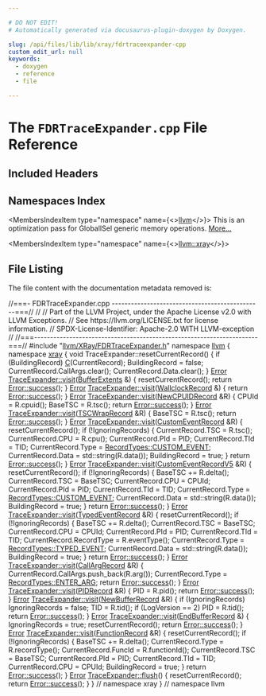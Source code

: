 ```yaml
---

# DO NOT EDIT!
# Automatically generated via docusaurus-plugin-doxygen by Doxygen.

slug: /api/files/lib/lib/xray/fdrtraceexpander-cpp
custom_edit_url: null
keywords:
  - doxygen
  - reference
  - file

---
```





# The `FDRTraceExpander.cpp` File Reference

<DoxygenPage pluginConfig={pluginConfig}>



## Included Headers

<IncludesList>
<IncludesListItem
  filePath="llvm/XRay/FDRTraceExpander.h"
  permalink="/docs/api/files/include/include/llvm/include/llvm/xray/fdrtraceexpander-h"
  isLocal="true" />
</IncludesList>

## Namespaces Index

<MembersIndex>

<MembersIndexItem
  type="namespace"
  name={<><a href="/docs/api/namespaces/llvm">llvm</a></>}>
This is an optimization pass for GlobalISel generic memory operations. <a href="/docs/api/namespaces/llvm/#details">More...</a>
</MembersIndexItem>

<MembersIndexItem
  type="namespace"
  name={<><a href="/docs/api/namespaces/llvm/xray">llvm::xray</a></>}>
</MembersIndexItem>

</MembersIndex>


## File Listing

The file content with the documentation metadata removed is:

<ProgramListing>

<Link id="l00001" /><CodeLine lineNumber="1"><Highlight kind="comment">//===- FDRTraceExpander.cpp -----------------------------------------------===//</Highlight><Highlight kind="normal"></Highlight></CodeLine>
<Link id="l00002" /><CodeLine lineNumber="2"><Highlight kind="normal"></Highlight><Highlight kind="comment">//</Highlight><Highlight kind="normal"></Highlight></CodeLine>
<Link id="l00003" /><CodeLine lineNumber="3"><Highlight kind="normal"></Highlight><Highlight kind="comment">// Part of the LLVM Project, under the Apache License v2.0 with LLVM Exceptions.</Highlight><Highlight kind="normal"></Highlight></CodeLine>
<Link id="l00004" /><CodeLine lineNumber="4"><Highlight kind="normal"></Highlight><Highlight kind="comment">// See https://llvm.org/LICENSE.txt for license information.</Highlight><Highlight kind="normal"></Highlight></CodeLine>
<Link id="l00005" /><CodeLine lineNumber="5"><Highlight kind="normal"></Highlight><Highlight kind="comment">// SPDX-License-Identifier: Apache-2.0 WITH LLVM-exception</Highlight><Highlight kind="normal"></Highlight></CodeLine>
<Link id="l00006" /><CodeLine lineNumber="6"><Highlight kind="normal"></Highlight><Highlight kind="comment">//</Highlight><Highlight kind="normal"></Highlight></CodeLine>
<Link id="l00007" /><CodeLine lineNumber="7"><Highlight kind="normal"></Highlight><Highlight kind="comment">//===----------------------------------------------------------------------===//</Highlight><Highlight kind="normal"></Highlight></CodeLine>
<Link id="l00008" /><CodeLine lineNumber="8"><Highlight kind="normal"></Highlight><Highlight kind="preprocessor">#include &quot;<a href="/docs/api/files/include/include/llvm/include/llvm/xray/fdrtraceexpander-h">llvm/XRay/FDRTraceExpander.h</a>&quot;</Highlight><Highlight kind="normal"></Highlight></CodeLine>
<Link id="l00009" /><CodeLine lineNumber="9"><Highlight kind="normal"></Highlight></CodeLine>
<Link id="l00010" /><CodeLine lineNumber="10"><Highlight kind="normal"></Highlight><Highlight kind="keyword">namespace </Highlight><Highlight kind="normal"><a href="/docs/api/namespaces/llvm">llvm</a> &#123;</Highlight></CodeLine>
<Link id="l00011" /><CodeLine lineNumber="11"><Highlight kind="normal"></Highlight><Highlight kind="keyword">namespace </Highlight><Highlight kind="normal"><a href="/docs/api/namespaces/llvm/xray">xray</a> &#123;</Highlight></CodeLine>
<Link id="l00012" /><CodeLine lineNumber="12"><Highlight kind="normal"></Highlight></CodeLine>
<Link id="l00013" /><CodeLine lineNumber="13"><Highlight kind="normal"></Highlight><Highlight kind="keywordtype">void</Highlight><Highlight kind="normal"> TraceExpander::resetCurrentRecord() &#123;</Highlight></CodeLine>
<Link id="l00014" /><CodeLine lineNumber="14"><Highlight kind="normal">  </Highlight><Highlight kind="keywordflow">if</Highlight><Highlight kind="normal"> (BuildingRecord)</Highlight></CodeLine>
<Link id="l00015" /><CodeLine lineNumber="15"><Highlight kind="normal">    <a href="/docs/api/namespaces/llvm/callingconv/#ac6aa1387c4375260e2468eb5a77fdb4cafd841a49aec1539bc88abc8ff9e170fb">C</a>(CurrentRecord);</Highlight></CodeLine>
<Link id="l00016" /><CodeLine lineNumber="16"><Highlight kind="normal">  BuildingRecord = </Highlight><Highlight kind="keyword">false</Highlight><Highlight kind="normal">;</Highlight></CodeLine>
<Link id="l00017" /><CodeLine lineNumber="17"><Highlight kind="normal">  CurrentRecord.CallArgs.clear();</Highlight></CodeLine>
<Link id="l00018" /><CodeLine lineNumber="18"><Highlight kind="normal">  CurrentRecord.Data.clear();</Highlight></CodeLine>
<Link id="l00019" /><CodeLine lineNumber="19"><Highlight kind="normal">&#125;</Highlight></CodeLine>
<Link id="l00020" /><CodeLine lineNumber="20"><Highlight kind="normal"></Highlight></CodeLine>
<Link id="l00021" /><CodeLine lineNumber="21" lineLink="/docs/api/classes/llvm/xray/traceexpander/#a533e6b5733b685849a0e31250e3c7720"><Highlight kind="normal"><a href="/docs/api/classes/llvm/error">Error</a> <a href="/docs/api/classes/llvm/xray/traceexpander/#a533e6b5733b685849a0e31250e3c7720">TraceExpander::visit</a>(<a href="/docs/api/classes/llvm/xray/bufferextents">BufferExtents</a> &amp;) &#123;</Highlight></CodeLine>
<Link id="l00022" /><CodeLine lineNumber="22"><Highlight kind="normal">  resetCurrentRecord();</Highlight></CodeLine>
<Link id="l00023" /><CodeLine lineNumber="23"><Highlight kind="normal">  </Highlight><Highlight kind="keywordflow">return</Highlight><Highlight kind="normal"> <a href="/docs/api/classes/llvm/error/#a4dfd0813c3d0e0a30439b5a3e9196b59">Error::success</a>();</Highlight></CodeLine>
<Link id="l00024" /><CodeLine lineNumber="24"><Highlight kind="normal">&#125;</Highlight></CodeLine>
<Link id="l00025" /><CodeLine lineNumber="25"><Highlight kind="normal"></Highlight></CodeLine>
<Link id="l00026" /><CodeLine lineNumber="26" lineLink="/docs/api/classes/llvm/xray/traceexpander/#ad8ee1423f94ae9b013a2195982b61797"><Highlight kind="normal"><a href="/docs/api/classes/llvm/error">Error</a> <a href="/docs/api/classes/llvm/xray/traceexpander/#a533e6b5733b685849a0e31250e3c7720">TraceExpander::visit</a>(<a href="/docs/api/classes/llvm/xray/wallclockrecord">WallclockRecord</a> &amp;) &#123; </Highlight><Highlight kind="keywordflow">return</Highlight><Highlight kind="normal"> <a href="/docs/api/classes/llvm/error/#a4dfd0813c3d0e0a30439b5a3e9196b59">Error::success</a>(); &#125;</Highlight></CodeLine>
<Link id="l00027" /><CodeLine lineNumber="27"><Highlight kind="normal"></Highlight></CodeLine>
<Link id="l00028" /><CodeLine lineNumber="28" lineLink="/docs/api/classes/llvm/xray/traceexpander/#ab8aca04847a1e7e2701e8c9c8c5ccebf"><Highlight kind="normal"><a href="/docs/api/classes/llvm/error">Error</a> <a href="/docs/api/classes/llvm/xray/traceexpander/#a533e6b5733b685849a0e31250e3c7720">TraceExpander::visit</a>(<a href="/docs/api/classes/llvm/xray/newcpuidrecord">NewCPUIDRecord</a> &amp;R) &#123;</Highlight></CodeLine>
<Link id="l00029" /><CodeLine lineNumber="29"><Highlight kind="normal">  CPUId = R.cpuid();</Highlight></CodeLine>
<Link id="l00030" /><CodeLine lineNumber="30"><Highlight kind="normal">  BaseTSC = R.tsc();</Highlight></CodeLine>
<Link id="l00031" /><CodeLine lineNumber="31"><Highlight kind="normal">  </Highlight><Highlight kind="keywordflow">return</Highlight><Highlight kind="normal"> <a href="/docs/api/classes/llvm/error/#a4dfd0813c3d0e0a30439b5a3e9196b59">Error::success</a>();</Highlight></CodeLine>
<Link id="l00032" /><CodeLine lineNumber="32"><Highlight kind="normal">&#125;</Highlight></CodeLine>
<Link id="l00033" /><CodeLine lineNumber="33"><Highlight kind="normal"></Highlight></CodeLine>
<Link id="l00034" /><CodeLine lineNumber="34" lineLink="/docs/api/classes/llvm/xray/traceexpander/#a6f6e89f87c40eb647283d85f0976e0ca"><Highlight kind="normal"><a href="/docs/api/classes/llvm/error">Error</a> <a href="/docs/api/classes/llvm/xray/traceexpander/#a533e6b5733b685849a0e31250e3c7720">TraceExpander::visit</a>(<a href="/docs/api/classes/llvm/xray/tscwraprecord">TSCWrapRecord</a> &amp;R) &#123;</Highlight></CodeLine>
<Link id="l00035" /><CodeLine lineNumber="35"><Highlight kind="normal">  BaseTSC = R.tsc();</Highlight></CodeLine>
<Link id="l00036" /><CodeLine lineNumber="36"><Highlight kind="normal">  </Highlight><Highlight kind="keywordflow">return</Highlight><Highlight kind="normal"> <a href="/docs/api/classes/llvm/error/#a4dfd0813c3d0e0a30439b5a3e9196b59">Error::success</a>();</Highlight></CodeLine>
<Link id="l00037" /><CodeLine lineNumber="37"><Highlight kind="normal">&#125;</Highlight></CodeLine>
<Link id="l00038" /><CodeLine lineNumber="38"><Highlight kind="normal"></Highlight></CodeLine>
<Link id="l00039" /><CodeLine lineNumber="39" lineLink="/docs/api/classes/llvm/xray/traceexpander/#a998233c11fa306709edbce845076ce4e"><Highlight kind="normal"><a href="/docs/api/classes/llvm/error">Error</a> <a href="/docs/api/classes/llvm/xray/traceexpander/#a533e6b5733b685849a0e31250e3c7720">TraceExpander::visit</a>(<a href="/docs/api/classes/llvm/xray/customeventrecord">CustomEventRecord</a> &amp;R) &#123;</Highlight></CodeLine>
<Link id="l00040" /><CodeLine lineNumber="40"><Highlight kind="normal">  resetCurrentRecord();</Highlight></CodeLine>
<Link id="l00041" /><CodeLine lineNumber="41"><Highlight kind="normal">  </Highlight><Highlight kind="keywordflow">if</Highlight><Highlight kind="normal"> (!IgnoringRecords) &#123;</Highlight></CodeLine>
<Link id="l00042" /><CodeLine lineNumber="42"><Highlight kind="normal">    CurrentRecord.TSC = R.tsc();</Highlight></CodeLine>
<Link id="l00043" /><CodeLine lineNumber="43"><Highlight kind="normal">    CurrentRecord.CPU = R.cpu();</Highlight></CodeLine>
<Link id="l00044" /><CodeLine lineNumber="44"><Highlight kind="normal">    CurrentRecord.PId = PID;</Highlight></CodeLine>
<Link id="l00045" /><CodeLine lineNumber="45"><Highlight kind="normal">    CurrentRecord.TId = TID;</Highlight></CodeLine>
<Link id="l00046" /><CodeLine lineNumber="46"><Highlight kind="normal">    CurrentRecord.Type = <a href="/docs/api/namespaces/llvm/xray/#a97b00c8e300bcf67f4473baf957f1892a624782357b787994e7624c941d945a0b">RecordTypes::CUSTOM&#95;EVENT</a>;</Highlight></CodeLine>
<Link id="l00047" /><CodeLine lineNumber="47"><Highlight kind="normal">    CurrentRecord.Data = std::string(R.data());</Highlight></CodeLine>
<Link id="l00048" /><CodeLine lineNumber="48"><Highlight kind="normal">    BuildingRecord = </Highlight><Highlight kind="keyword">true</Highlight><Highlight kind="normal">;</Highlight></CodeLine>
<Link id="l00049" /><CodeLine lineNumber="49"><Highlight kind="normal">  &#125;</Highlight></CodeLine>
<Link id="l00050" /><CodeLine lineNumber="50"><Highlight kind="normal">  </Highlight><Highlight kind="keywordflow">return</Highlight><Highlight kind="normal"> <a href="/docs/api/classes/llvm/error/#a4dfd0813c3d0e0a30439b5a3e9196b59">Error::success</a>();</Highlight></CodeLine>
<Link id="l00051" /><CodeLine lineNumber="51"><Highlight kind="normal">&#125;</Highlight></CodeLine>
<Link id="l00052" /><CodeLine lineNumber="52"><Highlight kind="normal"></Highlight></CodeLine>
<Link id="l00053" /><CodeLine lineNumber="53" lineLink="/docs/api/classes/llvm/xray/traceexpander/#a4deb946010d71c120babc7a39bb0e514"><Highlight kind="normal"><a href="/docs/api/classes/llvm/error">Error</a> <a href="/docs/api/classes/llvm/xray/traceexpander/#a533e6b5733b685849a0e31250e3c7720">TraceExpander::visit</a>(<a href="/docs/api/classes/llvm/xray/customeventrecordv5">CustomEventRecordV5</a> &amp;R) &#123;</Highlight></CodeLine>
<Link id="l00054" /><CodeLine lineNumber="54"><Highlight kind="normal">  resetCurrentRecord();</Highlight></CodeLine>
<Link id="l00055" /><CodeLine lineNumber="55"><Highlight kind="normal">  </Highlight><Highlight kind="keywordflow">if</Highlight><Highlight kind="normal"> (!IgnoringRecords) &#123;</Highlight></CodeLine>
<Link id="l00056" /><CodeLine lineNumber="56"><Highlight kind="normal">    BaseTSC += R.delta();</Highlight></CodeLine>
<Link id="l00057" /><CodeLine lineNumber="57"><Highlight kind="normal">    CurrentRecord.TSC = BaseTSC;</Highlight></CodeLine>
<Link id="l00058" /><CodeLine lineNumber="58"><Highlight kind="normal">    CurrentRecord.CPU = CPUId;</Highlight></CodeLine>
<Link id="l00059" /><CodeLine lineNumber="59"><Highlight kind="normal">    CurrentRecord.PId = PID;</Highlight></CodeLine>
<Link id="l00060" /><CodeLine lineNumber="60"><Highlight kind="normal">    CurrentRecord.TId = TID;</Highlight></CodeLine>
<Link id="l00061" /><CodeLine lineNumber="61"><Highlight kind="normal">    CurrentRecord.Type = <a href="/docs/api/namespaces/llvm/xray/#a97b00c8e300bcf67f4473baf957f1892a624782357b787994e7624c941d945a0b">RecordTypes::CUSTOM&#95;EVENT</a>;</Highlight></CodeLine>
<Link id="l00062" /><CodeLine lineNumber="62"><Highlight kind="normal">    CurrentRecord.Data = std::string(R.data());</Highlight></CodeLine>
<Link id="l00063" /><CodeLine lineNumber="63"><Highlight kind="normal">    BuildingRecord = </Highlight><Highlight kind="keyword">true</Highlight><Highlight kind="normal">;</Highlight></CodeLine>
<Link id="l00064" /><CodeLine lineNumber="64"><Highlight kind="normal">  &#125;</Highlight></CodeLine>
<Link id="l00065" /><CodeLine lineNumber="65"><Highlight kind="normal">  </Highlight><Highlight kind="keywordflow">return</Highlight><Highlight kind="normal"> <a href="/docs/api/classes/llvm/error/#a4dfd0813c3d0e0a30439b5a3e9196b59">Error::success</a>();</Highlight></CodeLine>
<Link id="l00066" /><CodeLine lineNumber="66"><Highlight kind="normal">&#125;</Highlight></CodeLine>
<Link id="l00067" /><CodeLine lineNumber="67"><Highlight kind="normal"></Highlight></CodeLine>
<Link id="l00068" /><CodeLine lineNumber="68" lineLink="/docs/api/classes/llvm/xray/traceexpander/#a3057671f15f29579f9aa77d290a7f8df"><Highlight kind="normal"><a href="/docs/api/classes/llvm/error">Error</a> <a href="/docs/api/classes/llvm/xray/traceexpander/#a533e6b5733b685849a0e31250e3c7720">TraceExpander::visit</a>(<a href="/docs/api/classes/llvm/xray/typedeventrecord">TypedEventRecord</a> &amp;R) &#123;</Highlight></CodeLine>
<Link id="l00069" /><CodeLine lineNumber="69"><Highlight kind="normal">  resetCurrentRecord();</Highlight></CodeLine>
<Link id="l00070" /><CodeLine lineNumber="70"><Highlight kind="normal">  </Highlight><Highlight kind="keywordflow">if</Highlight><Highlight kind="normal"> (!IgnoringRecords) &#123;</Highlight></CodeLine>
<Link id="l00071" /><CodeLine lineNumber="71"><Highlight kind="normal">    BaseTSC += R.delta();</Highlight></CodeLine>
<Link id="l00072" /><CodeLine lineNumber="72"><Highlight kind="normal">    CurrentRecord.TSC = BaseTSC;</Highlight></CodeLine>
<Link id="l00073" /><CodeLine lineNumber="73"><Highlight kind="normal">    CurrentRecord.CPU = CPUId;</Highlight></CodeLine>
<Link id="l00074" /><CodeLine lineNumber="74"><Highlight kind="normal">    CurrentRecord.PId = PID;</Highlight></CodeLine>
<Link id="l00075" /><CodeLine lineNumber="75"><Highlight kind="normal">    CurrentRecord.TId = TID;</Highlight></CodeLine>
<Link id="l00076" /><CodeLine lineNumber="76"><Highlight kind="normal">    CurrentRecord.RecordType = R.eventType();</Highlight></CodeLine>
<Link id="l00077" /><CodeLine lineNumber="77"><Highlight kind="normal">    CurrentRecord.Type = <a href="/docs/api/namespaces/llvm/xray/#a97b00c8e300bcf67f4473baf957f1892af5f044ed2f1c57504ebd8016581116f4">RecordTypes::TYPED&#95;EVENT</a>;</Highlight></CodeLine>
<Link id="l00078" /><CodeLine lineNumber="78"><Highlight kind="normal">    CurrentRecord.Data = std::string(R.data());</Highlight></CodeLine>
<Link id="l00079" /><CodeLine lineNumber="79"><Highlight kind="normal">    BuildingRecord = </Highlight><Highlight kind="keyword">true</Highlight><Highlight kind="normal">;</Highlight></CodeLine>
<Link id="l00080" /><CodeLine lineNumber="80"><Highlight kind="normal">  &#125;</Highlight></CodeLine>
<Link id="l00081" /><CodeLine lineNumber="81"><Highlight kind="normal">  </Highlight><Highlight kind="keywordflow">return</Highlight><Highlight kind="normal"> <a href="/docs/api/classes/llvm/error/#a4dfd0813c3d0e0a30439b5a3e9196b59">Error::success</a>();</Highlight></CodeLine>
<Link id="l00082" /><CodeLine lineNumber="82"><Highlight kind="normal">&#125;</Highlight></CodeLine>
<Link id="l00083" /><CodeLine lineNumber="83"><Highlight kind="normal"></Highlight></CodeLine>
<Link id="l00084" /><CodeLine lineNumber="84" lineLink="/docs/api/classes/llvm/xray/traceexpander/#aad5adad425da8e9ba16cee02eedc160e"><Highlight kind="normal"><a href="/docs/api/classes/llvm/error">Error</a> <a href="/docs/api/classes/llvm/xray/traceexpander/#a533e6b5733b685849a0e31250e3c7720">TraceExpander::visit</a>(<a href="/docs/api/classes/llvm/xray/callargrecord">CallArgRecord</a> &amp;R) &#123;</Highlight></CodeLine>
<Link id="l00085" /><CodeLine lineNumber="85"><Highlight kind="normal">  CurrentRecord.CallArgs.push&#95;back(R.arg());</Highlight></CodeLine>
<Link id="l00086" /><CodeLine lineNumber="86"><Highlight kind="normal">  CurrentRecord.Type = <a href="/docs/api/namespaces/llvm/xray/#a97b00c8e300bcf67f4473baf957f1892a88c8a800b3fe4ea6c2fc2524f7ee2645">RecordTypes::ENTER&#95;ARG</a>;</Highlight></CodeLine>
<Link id="l00087" /><CodeLine lineNumber="87"><Highlight kind="normal">  </Highlight><Highlight kind="keywordflow">return</Highlight><Highlight kind="normal"> <a href="/docs/api/classes/llvm/error/#a4dfd0813c3d0e0a30439b5a3e9196b59">Error::success</a>();</Highlight></CodeLine>
<Link id="l00088" /><CodeLine lineNumber="88"><Highlight kind="normal">&#125;</Highlight></CodeLine>
<Link id="l00089" /><CodeLine lineNumber="89"><Highlight kind="normal"></Highlight></CodeLine>
<Link id="l00090" /><CodeLine lineNumber="90" lineLink="/docs/api/classes/llvm/xray/traceexpander/#a15f115232daa7adac4a083d8a47e3393"><Highlight kind="normal"><a href="/docs/api/classes/llvm/error">Error</a> <a href="/docs/api/classes/llvm/xray/traceexpander/#a533e6b5733b685849a0e31250e3c7720">TraceExpander::visit</a>(<a href="/docs/api/classes/llvm/xray/pidrecord">PIDRecord</a> &amp;R) &#123;</Highlight></CodeLine>
<Link id="l00091" /><CodeLine lineNumber="91"><Highlight kind="normal">  PID = R.pid();</Highlight></CodeLine>
<Link id="l00092" /><CodeLine lineNumber="92"><Highlight kind="normal">  </Highlight><Highlight kind="keywordflow">return</Highlight><Highlight kind="normal"> <a href="/docs/api/classes/llvm/error/#a4dfd0813c3d0e0a30439b5a3e9196b59">Error::success</a>();</Highlight></CodeLine>
<Link id="l00093" /><CodeLine lineNumber="93"><Highlight kind="normal">&#125;</Highlight></CodeLine>
<Link id="l00094" /><CodeLine lineNumber="94"><Highlight kind="normal"></Highlight></CodeLine>
<Link id="l00095" /><CodeLine lineNumber="95" lineLink="/docs/api/classes/llvm/xray/traceexpander/#a5c124aa4f37f0b81f55ff85c9af17d6c"><Highlight kind="normal"><a href="/docs/api/classes/llvm/error">Error</a> <a href="/docs/api/classes/llvm/xray/traceexpander/#a533e6b5733b685849a0e31250e3c7720">TraceExpander::visit</a>(<a href="/docs/api/classes/llvm/xray/newbufferrecord">NewBufferRecord</a> &amp;R) &#123;</Highlight></CodeLine>
<Link id="l00096" /><CodeLine lineNumber="96"><Highlight kind="normal">  </Highlight><Highlight kind="keywordflow">if</Highlight><Highlight kind="normal"> (IgnoringRecords)</Highlight></CodeLine>
<Link id="l00097" /><CodeLine lineNumber="97"><Highlight kind="normal">    IgnoringRecords = </Highlight><Highlight kind="keyword">false</Highlight><Highlight kind="normal">;</Highlight></CodeLine>
<Link id="l00098" /><CodeLine lineNumber="98"><Highlight kind="normal">  TID = R.tid();</Highlight></CodeLine>
<Link id="l00099" /><CodeLine lineNumber="99"><Highlight kind="normal">  </Highlight><Highlight kind="keywordflow">if</Highlight><Highlight kind="normal"> (LogVersion == 2)</Highlight></CodeLine>
<Link id="l00100" /><CodeLine lineNumber="100"><Highlight kind="normal">    PID = R.tid();</Highlight></CodeLine>
<Link id="l00101" /><CodeLine lineNumber="101"><Highlight kind="normal">  </Highlight><Highlight kind="keywordflow">return</Highlight><Highlight kind="normal"> <a href="/docs/api/classes/llvm/error/#a4dfd0813c3d0e0a30439b5a3e9196b59">Error::success</a>();</Highlight></CodeLine>
<Link id="l00102" /><CodeLine lineNumber="102"><Highlight kind="normal">&#125;</Highlight></CodeLine>
<Link id="l00103" /><CodeLine lineNumber="103"><Highlight kind="normal"></Highlight></CodeLine>
<Link id="l00104" /><CodeLine lineNumber="104" lineLink="/docs/api/classes/llvm/xray/traceexpander/#abdf89650155f26b79ea2f096ac9e8f2c"><Highlight kind="normal"><a href="/docs/api/classes/llvm/error">Error</a> <a href="/docs/api/classes/llvm/xray/traceexpander/#a533e6b5733b685849a0e31250e3c7720">TraceExpander::visit</a>(<a href="/docs/api/classes/llvm/xray/endbufferrecord">EndBufferRecord</a> &amp;) &#123;</Highlight></CodeLine>
<Link id="l00105" /><CodeLine lineNumber="105"><Highlight kind="normal">  IgnoringRecords = </Highlight><Highlight kind="keyword">true</Highlight><Highlight kind="normal">;</Highlight></CodeLine>
<Link id="l00106" /><CodeLine lineNumber="106"><Highlight kind="normal">  resetCurrentRecord();</Highlight></CodeLine>
<Link id="l00107" /><CodeLine lineNumber="107"><Highlight kind="normal">  </Highlight><Highlight kind="keywordflow">return</Highlight><Highlight kind="normal"> <a href="/docs/api/classes/llvm/error/#a4dfd0813c3d0e0a30439b5a3e9196b59">Error::success</a>();</Highlight></CodeLine>
<Link id="l00108" /><CodeLine lineNumber="108"><Highlight kind="normal">&#125;</Highlight></CodeLine>
<Link id="l00109" /><CodeLine lineNumber="109"><Highlight kind="normal"></Highlight></CodeLine>
<Link id="l00110" /><CodeLine lineNumber="110" lineLink="/docs/api/classes/llvm/xray/traceexpander/#ac253c770774248a61f9a38edc16da10e"><Highlight kind="normal"><a href="/docs/api/classes/llvm/error">Error</a> <a href="/docs/api/classes/llvm/xray/traceexpander/#a533e6b5733b685849a0e31250e3c7720">TraceExpander::visit</a>(<a href="/docs/api/classes/llvm/xray/functionrecord">FunctionRecord</a> &amp;R) &#123;</Highlight></CodeLine>
<Link id="l00111" /><CodeLine lineNumber="111"><Highlight kind="normal">  resetCurrentRecord();</Highlight></CodeLine>
<Link id="l00112" /><CodeLine lineNumber="112"><Highlight kind="normal">  </Highlight><Highlight kind="keywordflow">if</Highlight><Highlight kind="normal"> (!IgnoringRecords) &#123;</Highlight></CodeLine>
<Link id="l00113" /><CodeLine lineNumber="113"><Highlight kind="normal">    BaseTSC += R.delta();</Highlight></CodeLine>
<Link id="l00114" /><CodeLine lineNumber="114"><Highlight kind="normal">    CurrentRecord.Type = R.recordType();</Highlight></CodeLine>
<Link id="l00115" /><CodeLine lineNumber="115"><Highlight kind="normal">    CurrentRecord.FuncId = R.functionId();</Highlight></CodeLine>
<Link id="l00116" /><CodeLine lineNumber="116"><Highlight kind="normal">    CurrentRecord.TSC = BaseTSC;</Highlight></CodeLine>
<Link id="l00117" /><CodeLine lineNumber="117"><Highlight kind="normal">    CurrentRecord.PId = PID;</Highlight></CodeLine>
<Link id="l00118" /><CodeLine lineNumber="118"><Highlight kind="normal">    CurrentRecord.TId = TID;</Highlight></CodeLine>
<Link id="l00119" /><CodeLine lineNumber="119"><Highlight kind="normal">    CurrentRecord.CPU = CPUId;</Highlight></CodeLine>
<Link id="l00120" /><CodeLine lineNumber="120"><Highlight kind="normal">    BuildingRecord = </Highlight><Highlight kind="keyword">true</Highlight><Highlight kind="normal">;</Highlight></CodeLine>
<Link id="l00121" /><CodeLine lineNumber="121"><Highlight kind="normal">  &#125;</Highlight></CodeLine>
<Link id="l00122" /><CodeLine lineNumber="122"><Highlight kind="normal">  </Highlight><Highlight kind="keywordflow">return</Highlight><Highlight kind="normal"> <a href="/docs/api/classes/llvm/error/#a4dfd0813c3d0e0a30439b5a3e9196b59">Error::success</a>();</Highlight></CodeLine>
<Link id="l00123" /><CodeLine lineNumber="123"><Highlight kind="normal">&#125;</Highlight></CodeLine>
<Link id="l00124" /><CodeLine lineNumber="124"><Highlight kind="normal"></Highlight></CodeLine>
<Link id="l00125" /><CodeLine lineNumber="125" lineLink="/docs/api/classes/llvm/xray/traceexpander/#adcb69ec17bb48e6c745866009f2829e5"><Highlight kind="normal"><a href="/docs/api/classes/llvm/error">Error</a> <a href="/docs/api/classes/llvm/xray/traceexpander/#adcb69ec17bb48e6c745866009f2829e5">TraceExpander::flush</a>() &#123;</Highlight></CodeLine>
<Link id="l00126" /><CodeLine lineNumber="126"><Highlight kind="normal">  resetCurrentRecord();</Highlight></CodeLine>
<Link id="l00127" /><CodeLine lineNumber="127"><Highlight kind="normal">  </Highlight><Highlight kind="keywordflow">return</Highlight><Highlight kind="normal"> <a href="/docs/api/classes/llvm/error/#a4dfd0813c3d0e0a30439b5a3e9196b59">Error::success</a>();</Highlight></CodeLine>
<Link id="l00128" /><CodeLine lineNumber="128"><Highlight kind="normal">&#125;</Highlight></CodeLine>
<Link id="l00129" /><CodeLine lineNumber="129"><Highlight kind="normal"></Highlight></CodeLine>
<Link id="l00130" /><CodeLine lineNumber="130"><Highlight kind="normal">&#125; </Highlight><Highlight kind="comment">// namespace xray</Highlight><Highlight kind="normal"></Highlight></CodeLine>
<Link id="l00131" /><CodeLine lineNumber="131"><Highlight kind="normal">&#125; </Highlight><Highlight kind="comment">// namespace llvm</Highlight><Highlight kind="normal"></Highlight></CodeLine>

</ProgramListing>

</DoxygenPage>
